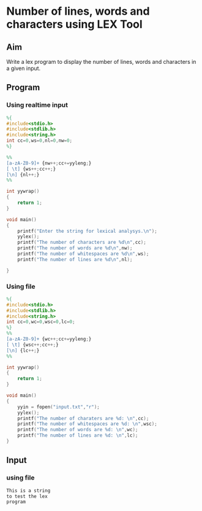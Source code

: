 # Number of lines, words and characters using LEX Tool

## Aim

Write a lex program to display the number of lines, words and characters in a given input.

## Program

### Using realtime input

```lex showLineNumbers copy
%{
#include<stdio.h>
#include<stdlib.h>
#include<string.h>
int cc=0,ws=0,nl=0,nw=0;
%}

%%
[a-zA-Z0-9]+ {nw++;cc+=yyleng;}
[ \t] {ws++;cc++;}
[\n] {nl++;}
%%

int yywrap()
{
	return 1;
}

void main()
{
	printf("Enter the string for lexical analysys.\n");
	yylex();
	printf("The number of characters are %d\n",cc);
	printf("The number of words are %d\n",nw);
	printf("The number of whitespaces are %d\n",ws);
	printf("The number of lines are %d\n",nl);

}
```

### Using file

```lex showLineNumbers copy
%{
#include<stdio.h>
#include<stdlib.h>
#include<string.h>
int cc=0,wc=0,wsc=0,lc=0;
%}
%%
[a-zA-Z0-9]+ {wc++;cc+=yyleng;}
[ \t] {wsc++;cc++;}
[\n] {lc++;}
%%

int yywrap()
{
	return 1;
}

void main()
{
	yyin = fopen("input.txt","r");
	yylex();
	printf("The number of charaters are %d: \n",cc);
	printf("The number of whitespaces are %d: \n",wsc);
	printf("The number of words are %d: \n",wc);
	printf("The number of lines are %d: \n",lc);
}
```

## Input

### using file

```txt copy
This is a string
to test the lex
program
```
